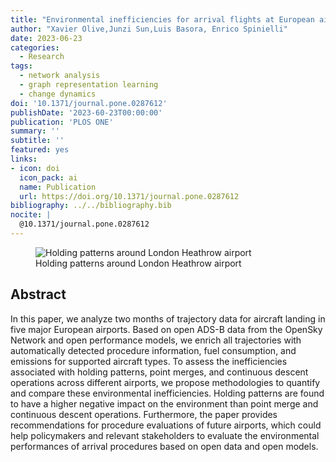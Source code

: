 ```yaml
---
title: "Environmental inefficiencies for arrival flights at European airports"
author: "Xavier Olive,Junzi Sun,Luis Basora, Enrico Spinielli"
date: 2023-06-23
categories:
  - Research
tags:
  - network analysis
  - graph representation learning
  - change dynamics
doi: '10.1371/journal.pone.0287612'
publishDate: '2023-60-23T00:00:00'
publication: 'PLOS ONE'
summary: ''
subtitle: ''
featured: yes
links:
- icon: doi
  icon_pack: ai
  name: Publication
  url: https://doi.org/10.1371/journal.pone.0287612
bibliography: ../../bibliography.bib
nocite: |
  @10.1371/journal.pone.0287612
---
```


![Holding patterns around London Heathrow airport](featured.png)

## Abstract

In this paper, we analyze two months of trajectory data for aircraft landing in five major European airports. Based on open ADS-B data from the OpenSky Network and open performance models, we enrich all trajectories with automatically detected procedure information, fuel consumption, and emissions for supported aircraft types. To assess the inefficiencies associated with holding patterns, point merges, and continuous descent operations across different airports, we propose methodologies to quantify and compare these environmental inefficiencies. Holding patterns are found to have a higher negative impact on the environment than point merge and continuous descent operations. Furthermore, the paper provides recommendations for procedure evaluations of future airports, which could help policymakers and relevant stakeholders to evaluate the environmental performances of arrival procedures based on open data and open models.

